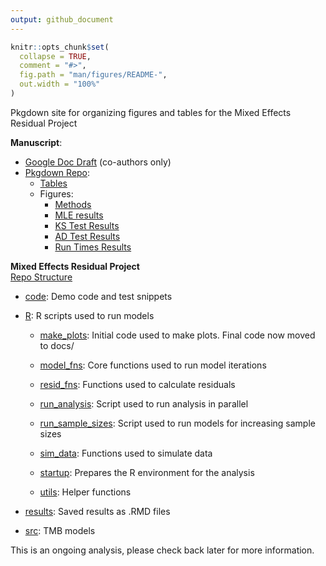 ```yaml
---
output: github_document
---
```


<!-- README.md is generated from README.Rmd. Please edit that file -->

```r
knitr::opts_chunk$set(
  collapse = TRUE,
  comment = "#>",
  fig.path = "man/figures/README-",
  out.width = "100%"
)
```

<!-- badges: start -->
<!-- badges: end -->

Pkgdown site for organizing figures and tables for the Mixed Effects Residual Project


**Manuscript**:

- [Google Doc Draft](https://docs.google.com/document/d/19Y39GqVRAmoIEegxgzyf6HXVWYgWGyr5x8cyHe3qHK8/edit) (co-authors only)
- [Pkgdown Repo](https://github.com/Andrea-Havron-NOAA/MixedResidualStudy):
  - [Tables](https://andrea-havron-noaa.github.io/MixedResidualStudy/tables/TMB-validation-tables.pdf)
  - Figures:
    - [Methods](https://andrea-havron-noaa.github.io/MixedResidualStudy/articles/TMB-validation-figures-methods.html)
    - [MLE results](https://andrea-havron-noaa.github.io/MixedResidualStudy/articles/TMB-validation-figures-results-mles.html)
    - [KS Test Results](https://andrea-havron-noaa.github.io/MixedResidualStudy/articles/TMB-validation-figures-results-kstest.html)
    - [AD Test Results](https://andrea-havron-noaa.github.io/MixedResidualStudy/articles/TMB-validation-figures-results-adtest.html)
    - [Run Times Results](https://andrea-havron-noaa.github.io/MixedResidualStudy/articles/TMB-validation-figures-results-runtimes.html)


**Mixed Effects Residual Project**
<br>
[Repo Structure](https://github.com/Cole-Monnahan-NOAA/mixed_resids) 

- [code](https://github.com/Cole-Monnahan-NOAA/mixed_resids/tree/main/code): Demo code and test snippets

- [R](https://github.com/Cole-Monnahan-NOAA/mixed_resids/tree/main/R): R scripts used to run models

  - [make_plots](https://github.com/Cole-Monnahan-NOAA/mixed_resids/blob/main/R/make_plots.R): Initial code used to make plots. Final code now moved to docs/

  - [model_fns](https://github.com/Cole-Monnahan-NOAA/mixed_resids/blob/main/R/model_fns.R): Core functions used to run model iterations

  - [resid_fns](https://github.com/Cole-Monnahan-NOAA/mixed_resids/blob/main/R/resid_fns.R): Functions used to calculate residuals

  - [run_analysis](https://github.com/Cole-Monnahan-NOAA/mixed_resids/blob/main/R/run_analysis.R): Script used to run analysis in parallel

  - [run_sample_sizes](https://github.com/Cole-Monnahan-NOAA/mixed_resids/blob/main/R/run_sample_sizes.R): Script used to run models for increasing sample sizes

  - [sim_data](https://github.com/Cole-Monnahan-NOAA/mixed_resids/blob/main/R/sim_data.R): Functions used to simulate data

  - [startup](https://github.com/Cole-Monnahan-NOAA/mixed_resids/blob/main/R/startup.R): Prepares the R environment for the analysis

  - [utils](https://github.com/Cole-Monnahan-NOAA/mixed_resids/blob/main/R/utils.R): Helper functions

- [results](https://github.com/Cole-Monnahan-NOAA/mixed_resids/tree/main/results): Saved results as .RMD files

- [src](https://github.com/Cole-Monnahan-NOAA/mixed_resids/tree/main/src): TMB models



This is an ongoing analysis, please check back later for more information.
